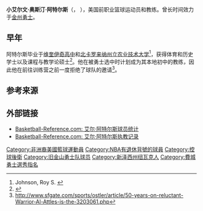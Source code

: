 {{Infobox basketball biography
| name         = 艾尔·阿特尔斯<br >Al Attles
| image        = Al Attles (18942789466).jpg
| width        = 300
| caption      = 2015年6月19日勇士夺冠游行中的阿特尔斯
| height_ft    = 6
| height_in    = 0
| weight_lb    = 175
| league       =
| team         = 
| birth_date   = {{birth date and age|1936|11|07}}
| birth_place  = {{USA}}[[新泽西州|新泽西州]][[纽瓦克|纽瓦克]]
| nationality  = {{USA}}
| high_school  = [[维奎伊奇高中|维奎伊奇高中]]<br>（新泽西纽瓦克）
| college      = [[北卡罗来纳州立农业技术大学|北卡罗来纳州立农业技术大学]] （1956–1960）
| draft_round  = 5
| draft_pick   = 39
| draft_year   = 1960
| draft_team   = [[费城勇士|费城勇士]]
| career_position = [[控球后卫|控球后卫]]
| career_number = 16
| career_start = 1960
| career_end   = 1971
| years1          = {{nbay|1960|start}}–{{nbay|1970|end}}
| team1           = [[金州勇士|费城/旧金山勇士]]
| cyears1         = [[1969-70_NBA賽季|1970]]–{{nbay|1982|end}}
| cteam1          = 旧金山/金州勇士
| highlights   = 
'''球员时代:'''
* 16号 [[金州勇士#退休球衣号码|从金州勇士退役]]
* 22号 从北卡罗来纳州立农业技术大学退役
'''教练时代:'''
* [[NBA总冠军|NBA总冠军]] （[[1975年NBA总决赛|1975]]）
* 2× [[NBA全明星赛|NBA全明星赛]]主教练 （{{nasg|1975}}，{{nasg|1976}}）
| stat1label      = 得分
| stat1value      = 6,328 （场均8.9）
| stat2label      = 篮板
| stat2value      = 2,463 （场均3.5）
| stat3label      = 助攻
| stat3value      = 2,483 （场均3.5）
| bbr             = attleal01
}}
'''小艾尔文·奥斯汀·阿特尔斯'''（{{lang-en|'''Alvin Austin Attles Jr.'''}}， {{bd|1936年|11月7日|catIDx=Attles,Al}}），美国前职业篮球运动员和教练。曾长时间效力于[[金州勇士|金州勇士]]。

==早年==
阿特尔斯毕业于[[维奎伊奇高中|维奎伊奇高中]]和[[北卡罗来纳州立农业技术大学|北卡罗来纳州立农业技术大学]]<ref>Johnson, Roy S. {{cite web|url=https://select.nytimes.com/search/restricted/article?res=FA0A11FC385C0C7B8EDDA80894DA484D81 |title=ATTLES COACHES IN A PERSONAL WAY|publisher=[[纽约时报|纽约时报]]|date=1982-01-28|accessdate=2007-11-22}}</ref>，获得体育和历史学士以及课程与教学论硕士<ref>{{cite web|url=http://www.nba.com/warriors/alvin_attles.html|title=阿特尔斯资料|work=nba}}</ref>。他在被勇士选中时计划成为其本地初中的教练，因此他在前往训练营之前一度拒绝了球队的邀请<ref>http://www.sfgate.com/sports/ostler/article/50-years-on-reluctant-Warrior-Al-Attles-is-the-3203061.php</ref>。

==参考来源==
{{reflist}}

==外部链接==
* [http://www.basketball-reference.com/players/a/attleal01.html Basketball-Reference.com: 艾尔·阿特尔斯球员统计] {{WebCite|url=https://www.webcitation.org/6Ags19oGY?url=http://www.basketball-reference.com/players/a/attleal01.html |date=20120915065117 |dateformat=iso }}
* [http://www.basketball-reference.com/coaches/attleal01c.html Basketball-Reference.com: 艾尔·阿特尔斯执教记录] {{WebCite|url=https://www.webcitation.org/6Agmxs7hR?url=http://www.basketball-reference.com/coaches/attleal01c.html |date=20120915053408 |dateformat=iso }}

{{1960 NBA Draft}}
{{查克·戴利终身成就奖}}

{{Authority control}}
{{DEFAULTSORT:Attles, Al}}
[[Category:非洲裔美國籃球運動員|Category:非洲裔美國籃球運動員]]
[[Category:NBA有退休背號的球員|Category:NBA有退休背號的球員]]
[[Category:控球後衛|Category:控球後衛]]
[[Category:旧金山勇士队球员|Category:旧金山勇士队球员]]
[[Category:新泽西州纽瓦克人|Category:新泽西州纽瓦克人]]
[[Category:費城勇士選秀指名|Category:費城勇士選秀指名]]
